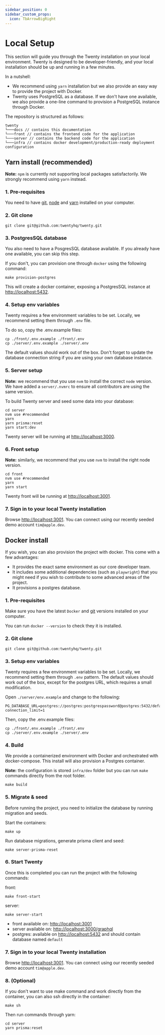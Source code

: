 ```yaml
---
sidebar_position: 0
sidebar_custom_props:
  icon: TbArrowBigRight
---
```


# Local Setup

This section will guide you through the Twenty installation on your local environment. 
Twenty is designed to be developer-friendly, and your local installation should be up and running in a few minutes.

In a nutshell:
- We recommend using `yarn` installation but we also provide an easy way to provide the project with Docker.
- Twenty uses PostgreSQL as a database. If we don't have one available, we also provide a one-line command to provision a PostgreSQL instance through Docker.

The repository is structured as follows:
```
twenty
└───docs // contains this documentation
└───front // contains the frontend code for the application
└───server // contains the backend code for the application
└───infra // contains docker development/production-ready deployment configuration
```

## Yarn install (recommended)

**Note:** `npm` is currently not supporting local packages satisfactorily. We strongly recommend using `yarn` instead.

### 1. Pre-requisites

You need to have [git](https://git-scm.com/book/en/v2/Getting-Started-Installing-Git), [node](https://nodejs.org/en/download) and [yarn](https://classic.yarnpkg.com/lang/en/docs/install/) installed on your computer.

### 2. Git clone
```
git clone git@github.com:twentyhq/twenty.git
```


### 3. PostgresSQL database
You also need to have a PosgresSQL database available. If you already have one available, you can skip this step.

If you don't, you can provision one through `docker` using the following command:

```
make provision-postgres
```

This will create a docker container, exposing a PostgresSQL instance at [http://localhost:5432](http://localhost:5432).

### 4. Setup env variables

Twenty requires a few environment variables to be set. Locally, we recommend setting them through `.env` file.

To do so, copy the .env.example files:
```
cp ./front/.env.example ./front/.env
cp ./server/.env.example ./server/.env
```

The default values should work out of the box. Don't forget to update the database connection string if you are using your own database instance.

### 5. Server setup

**Note:** we recommend that you use `nvm` to install the correct `node` version. We have added a `server/.nvmrc` to ensure all contributors are using the same version.

To build Twenty server and seed some data into your database:
```
cd server
nvm use #recommended 
yarn
yarn prisma:reset
yarn start:dev
```

Twenty server will be running at [http://localhost:3000](http://localhost:3000).

### 6. Front setup

**Note:** similarly, we recommend that you use `nvm` to install the right node version.

```
cd front
nvm use #recommended 
yarn
yarn start
```

Twenty front will be running at [http://localhost:3001](http://localhost:3001).

### 7. Sign in to your local Twenty installation

Browse [http://localhost:3001](http://localhost:3001). You can connect using our recently seeded demo account `tim@apple.dev`.

## Docker install

If you wish, you can also provision the project with docker. This come with a few advantages:
- It provides the exact same environment as our core developer team.
- It includes some additional dependencies (such as `playwright`) that you might need if you wish to contribute to some advanced areas of the project.
- It provisions a postgres database.

### 1. Pre-requisites

Make sure you have the latest `Docker` and [git](https://git-scm.com/book/en/v2/Getting-Started-Installing-Git) versions installed on your computer.

You can run `docker --version` to check they it is installed.

### 2. Git clone
```
git clone git@github.com:twentyhq/twenty.git
```

### 3. Setup env variables

Twenty requires a few environment variables to be set. Locally, we recommend setting them through `.env` pattern.
The default values should work out of the box, except for the postgres URL, which requires a small modification.

Open `./server/env.example` and change to the following:
```
PG_DATABASE_URL=postgres://postgres:postgrespassword@postgres:5432/default?connection_limit=1
```

Then, copy the .env.example files:
```
cp ./front/.env.example ./front/.env
cp ./server/.env.example ./server/.env 
```

### 4. Build

We provide a containerized environment with Docker and orchestrated with docker-compose.
This install will also provision a Postgres container.

**Note:** the configuration is stored `infra/dev` folder but you can run `make` commands directly from the root folder.

```
make build
```

### 5. Migrate & seed

Before running the project, you need to initialize the database by running migration and seeds.

Start the containers:
```
make up
```

Run database migrations, generate prisma client and seed:
```
make server-prisma-reset
```

### 6. Start Twenty

Once this is completed you can run the project with the following commands:

front:
```
make front-start
```

server:
```
make server-start
```

- front available on: [http://localhost:3001](http://localhost:3001)
- server available on: [http://localhost:3000/graphql](http://localhost:3000/graphql)
- postgres: available on [http://localhost:5432](http://localhost:5432) and should contain database named `default`

### 7. Sign in to your local Twenty installation

Browse [http://localhost:3001](http://localhost:3001). You can connect using our recently seeded demo account `tim@apple.dev`.

### 8. (Optional)

If you don't want to use make command and work directly from the container, you can also ssh directly in the container:

```
make sh
```
Then run commands through yarn:
```
cd server
yarn prisma:reset
```